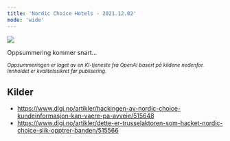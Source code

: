 ```yaml
---
title: 'Nordic Choice Hotels - 2021.12.02'
mode: 'wide'
---
```


<Frame>
<img src="/images/nordic-choice-hotels.png" noZoom/>
</Frame>

Oppsummering kommer snart...

<sup><i>Oppsummeringen er laget av en KI-tjeneste fra OpenAI basert på kildene nedenfor. Innholdet er kvalitetssikret før publisering.</i></sup>

## Kilder
- https://www.digi.no/artikler/hackingen-av-nordic-choice-kundeinformasjon-kan-vaere-pa-avveie/515648
- https://www.digi.no/artikler/dette-er-trusselaktoren-som-hacket-nordic-choice-slik-opptrer-banden/515566
